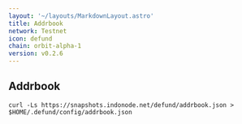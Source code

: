 ```yaml
---
layout: '~/layouts/MarkdownLayout.astro'
title: Addrbook
network: Testnet
icon: defund
chain: orbit-alpha-1
version: v0.2.6
---
```

## Addrbook

```
curl -Ls https://snapshots.indonode.net/defund/addrbook.json > $HOME/.defund/config/addrbook.json
```